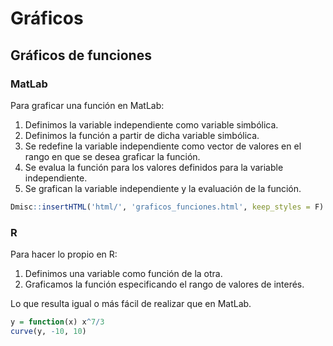 # Gráficos

## Gráficos de funciones

### MatLab

Para graficar una función en MatLab:

1. Definimos la variable independiente como variable simbólica.
2. Definimos la función a partir de dicha variable simbólica.
3. Se redefine la variable independiente como vector de valores en el rango en que se desea graficar la función.
4. Se evalua la función para los valores definidos para la variable independiente.
5. Se grafican la variable independiente y la evaluación de la función.
 
```r
Dmisc::insertHTML('html/', 'graficos_funciones.html', keep_styles = F)
```

### R

Para hacer lo propio en R:

1. Definimos una variable como función de la otra.
2. Graficamos la función especificando el rango de valores de interés.

Lo que resulta igual o más fácil de realizar que en MatLab. 

```r
y = function(x) x^7/3
curve(y, -10, 10)
```

